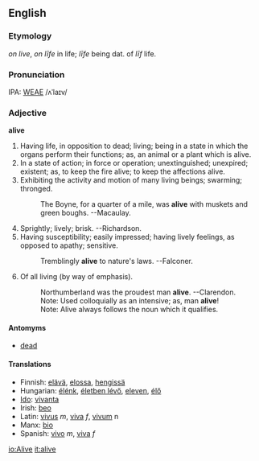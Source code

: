 ==English==

===Etymology===
{{OE.}} ''on live'', {{AS.}} ''on li&#772;fe'' in life; ''li&#772;fe'' being dat. of ''li&#772;f'' life.

===Pronunciation===
IPA: [[WEAE]] /ʌˈlaɪv/

===Adjective===
'''alive'''
# Having life, in opposition to dead; living; being in a state in which the organs perform their functions; as, an animal or a plant which is alive.
# In a state of action; in force or operation; unextinguished; unexpired; existent; as, to keep the fire alive; to keep the affections alive.
# Exhibiting the activity and motion of many living beings; swarming; thronged.
#:    The Boyne, for a quarter of a mile, was '''alive''' with muskets and green boughs. --Macaulay.
# Sprightly; lively; brisk. --Richardson.
# Having susceptibility; easily impressed; having lively feelings, as opposed to apathy; sensitive.
#:    Tremblingly '''alive''' to nature's laws. --Falconer.
# Of all living (by way of emphasis).
#:    Northumberland was the proudest man '''alive'''. --Clarendon.
#:    Note: Used colloquially as an intensive; as, man '''alive'''!
#:    Note: Alive always follows the noun which it qualifies.
<!-- material copied from Webster's Revised Unabridged Dictionary (1913) -->

====Antomyms====
*[[dead]]

====Translations====
*Finnish: [[elävä]], [[elossa]], [[hengissä]]
*Hungarian: [[élénk]], [[életben lévő]], [[eleven]], [[élő]]
*[[Ido]]: [[vivanta]]
*Irish: [[beo]]
*Latin: [[vivum|vivus]] ''m'', [[vivum|viva]] ''f'', [[vivum]] n
*Manx: [[bio#Manx|bio]]
*Spanish: [[vivo]] ''m'', [[vivo|viva]] ''f''

[[io:Alive]]
[[it:alive]]